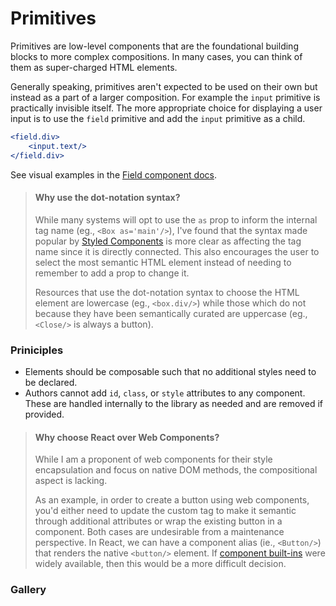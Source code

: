 
<Meta title="Primitives/Overview" />

# Primitives

Primitives are low-level components that are the foundational building blocks to more complex compositions. In many cases, you can think of them as super-charged HTML elements.

Generally speaking, primitives aren't expected to be used on their own but instead as a part of a larger composition. For example the `input` primitive is practically invisible itself. The more appropriate choice for displaying a user input is to use the `field` primitive and add the `input` primitive as a child.

```jsx
<field.div>
    <input.text/>
</field.div>
```
See visual examples in the [Field component docs](/docs/components-field--docs).

> #### Why use the dot-notation syntax?
>
> While many systems will opt to use the `as` prop to inform the internal tag name
> (eg., `<Box as='main'/>`), I've found that the syntax made popular by
> [Styled Components](https://styled-components.com/) is more clear as affecting
> the tag name since it is directly connected. This also encourages the user to select
> the most semantic HTML element instead of needing to remember to add a prop to change it.
>
> Resources that use the dot-notation syntax to choose the HTML element are lowercase (eg., `<box.div/>`) while those which do not because they have been semantically curated are uppercase (eg., `<Close/>` is always a button).

### Priniciples

- Elements should be composable such that no additional styles need to be declared.
- Authors cannot add `id`, `class`, or `style` attributes to any component. These are handled internally to the library as needed and are removed if provided.

> #### Why choose React over Web Components?
>
> While I am a proponent of web components for their style encapsulation and focus on native 
> DOM methods, the compositional aspect is lacking.
>
> As an example, in order to create a button 
> using web components, you'd either need to update the custom tag to make it semantic through 
> additional attributes or wrap the existing button in a component. Both cases are undesirable 
> from a maintenance perspective. In React, we can have a component alias (ie., `<Button/>`) 
> that renders the native `<button/>` element. If [component built-ins](https://developer.mozilla.org/en-US/docs/Web/HTML/Global_attributes/is) were widely available, 
> then this would be a more difficult decision.

### Gallery

<Grid>
    <Example stories={ BoxStories }/>
    <Example stories={ CloseStories }/>
    <Example stories={ FieldStories }/>
    <Example stories={ FlyoutStories }/>
    <Example stories={ IconStories }/>
    <Example stories={ InputStories }/>
    <Example stories={ ListboxStories }/>
    <Example stories={ LocalizeStories }/>
    <Example stories={ LockupStories }/>
    <Example stories={ MediaStories }/>
    <Example stories={ TextStories }/>
    <Example stories={ TrackStories }/>
</Grid>